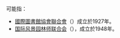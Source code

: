 '''{{lang|en|IFLA}}''' 可能指：

* [[國際圖書館協會聯合會|國際圖書館協會聯合會]]（{{lang|en|International Federation of Library Associations and Institutions}}）成立於1927年。
* [[国际风景园林师联合会|国际风景园林师联合会]]（{{lang|en|International Federation of Landscape Architects}}），成立於1948年。

{{disambig|cat=四字拉丁字母缩写消歧义}}